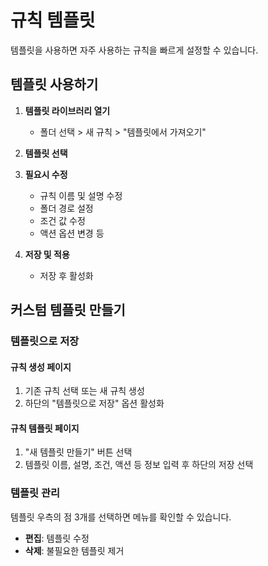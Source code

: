 # 규칙 템플릿

템플릿을 사용하면 자주 사용하는 규칙을 빠르게 설정할 수 있습니다.

## 템플릿 사용하기

1. **템플릿 라이브러리 열기**
   - 폴더 선택 > 새 규칙 > "템플릿에서 가져오기"

2. **템플릿 선택**

3. **필요시 수정**
   - 규칙 이름 및 설명 수정
   - 폴더 경로 설정
   - 조건 값 수정
   - 액션 옵션 변경 등

4. **저장 및 적용**
   - 저장 후 활성화

## 커스텀 템플릿 만들기

### 템플릿으로 저장

#### 규칙 생성 페이지
1. 기존 규칙 선택 또는 새 규칙 생성
2. 하단의 "템플릿으로 저장" 옵션 활성화

#### 규칙 템플릿 페이지
1. "새 템플릿 만들기" 버튼 선택
2. 템플릿 이름, 설명, 조건, 액션 등 정보 입력 후 하단의 저장 선택

### 템플릿 관리
템플릿 우측의 점 3개를 선택하면 메뉴를 확인할 수 있습니다.
- **편집**: 템플릿 수정
- **삭제**: 불필요한 템플릿 제거